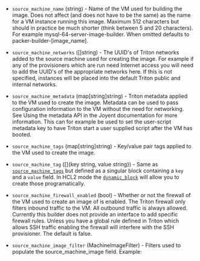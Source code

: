 <!-- Code generated from the comments of the SourceMachineConfig struct in builder/triton/source_machine_config.go; DO NOT EDIT MANUALLY -->

- `source_machine_name` (string) - Name of the VM used for building the
  image. Does not affect (and does not have to be the same) as the name for a
  VM instance running this image. Maximum 512 characters but should in
  practice be much shorter (think between 5 and 20 characters). For example
  mysql-64-server-image-builder. When omitted defaults to
  packer-builder-[image_name].

- `source_machine_networks` ([]string) - The UUID's of Triton
  networks added to the source machine used for creating the image. For
  example if any of the provisioners which are run need Internet access you
  will need to add the UUID's of the appropriate networks here. If this is
  not specified, instances will be placed into the default Triton public and
  internal networks.

- `source_machine_metadata` (map[string]string) - Triton metadata
  applied to the VM used to create the image. Metadata can be used to pass
  configuration information to the VM without the need for networking. See
  Using the metadata
  API in the
  Joyent documentation for more information. This can for example be used to
  set the user-script metadata key to have Triton start a user supplied
  script after the VM has booted.

- `source_machine_tags` (map[string]string) - Key/value pair tags applied to the VM used to create the image.

- `source_machine_tag` ([]{key string, value string}) - Same as [`source_machine_tags`](#source_machine_tags) but defined as a
  singular block containing a `key` and a `value` field. In HCL2 mode the
  [`dynamic_block`](/docs/templates/hcl_templates/expressions#dynamic-blocks)
  will allow you to create those programatically.

- `source_machine_firewall_enabled` (bool) - Whether or not the firewall
  of the VM used to create an image of is enabled. The Triton firewall only
  filters inbound traffic to the VM. All outbound traffic is always allowed.
  Currently this builder does not provide an interface to add specific
  firewall rules. Unless you have a global rule defined in Triton which
  allows SSH traffic enabling the firewall will interfere with the SSH
  provisioner. The default is false.

- `source_machine_image_filter` (MachineImageFilter) - Filters used to populate the
  source_machine_image field. Example:
